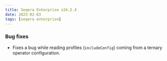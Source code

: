 ```yaml
---
title: Seqera Enterprise v24.2.4
date: 2025-02-03
tags: [seqera enterprise]
---
```


### Bug fixes

- Fixes a bug while reading profiles (`includeConfig`) coming from a ternary operator configuration.